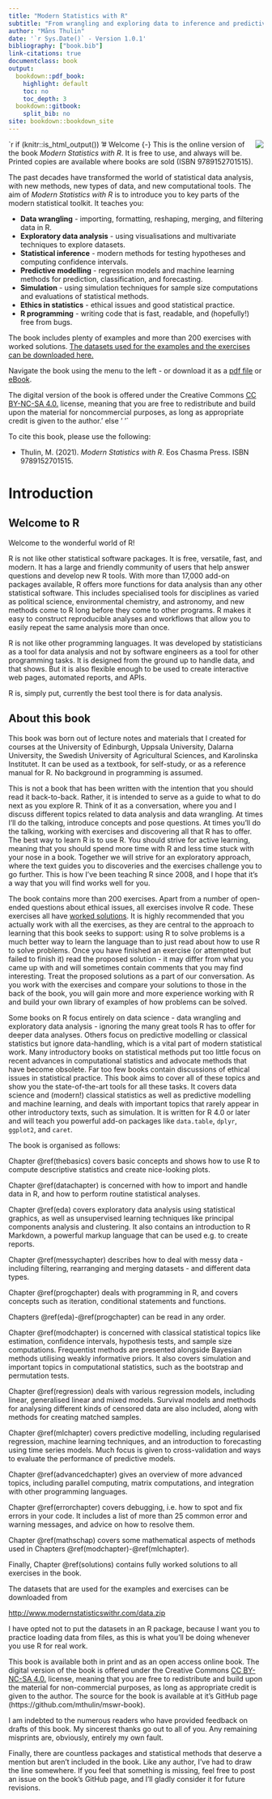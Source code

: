 ```yaml
---
title: "Modern Statistics with R"
subtitle: "From wrangling and exploring data to inference and predictive modelling"
author: "Måns Thulin"
date: '`r Sys.Date()` - Version 1.0.1'
bibliography: ["book.bib"]
link-citations: true
documentclass: book
output:
  bookdown::pdf_book:
    highlight: default
    toc: no
    toc_depth: 3
  bookdown::gitbook:
    split_bib: no
site: bookdown::bookdown_site
---
```

\setcounter{page}{7}
\tableofcontents

`r if (knitr::is_html_output()) '# Welcome {-}
<img style="float: right;" src="mswr-cover.png">This is the online version of the book _Modern Statistics with R_. It is free to use, and always will be. Printed copies are available where books are sold (ISBN 9789152701515).

The past decades have transformed the world of statistical data analysis, with new methods, new types of data, and new computational tools. The aim of _Modern Statistics with R_ is to introduce you to key parts of the modern statistical toolkit. It teaches you:

- __Data wrangling__ - importing, formatting, reshaping, merging, and filtering data in R.
- __Exploratory data analysis__ - using visualisations and multivariate techniques to explore datasets.
- __Statistical inference__ - modern methods for testing hypotheses and computing confidence intervals.
- __Predictive modelling__ - regression models and machine learning methods for prediction, classification, and forecasting.
- __Simulation__ - using simulation techniques for sample size computations and evaluations of statistical methods.
- __Ethics in statistics__ - ethical issues and good statistical practice.
- __R programming__ - writing code that is fast, readable, and (hopefully!) free from bugs.

The book includes plenty of examples and more than 200 exercises with worked solutions. [The datasets used for the examples and the exercises can be downloaded here.](http://www.modernstatisticswithr.com/data.zip)

Navigate the book using the menu to the left - or download it as a [pdf file](http://www.modernstatisticswithr.com/_main.pdf) or [eBook](http://www.modernstatisticswithr.com/_main.epub).

The digital version of the book is offered under the Creative Commons [CC BY-NC-SA 4.0.](https://creativecommons.org/licenses/by-nc-sa/4.0/) license, meaning that you are free to redistribute and build upon the material for noncommercial purposes, as long as appropriate credit is given to the author.' else ' '`

To cite this book, please use the following:

* Thulin, M. (2021). _Modern Statistics with R_. Eos Chasma Press. ISBN 9789152701515.

# Introduction

## Welcome to R
Welcome to the wonderful world of R!

R is not like other statistical software packages. It is free, versatile, fast, and modern. It has a large and friendly community of users that help answer questions and develop new R tools. With more than 17,000 add-on packages available, R offers more functions for data analysis than any other statistical software. This includes specialised tools for disciplines as varied as political science, environmental chemistry, and astronomy, and new methods come to R long before they come to other programs. R makes it easy to construct reproducible analyses and workflows that allow you to easily repeat the same analysis more than once.

R is not like other programming languages. It was developed by statisticians as a tool for data analysis and not by software engineers as a tool for other programming tasks. It is designed from the ground up to handle data, and that shows. But it is also flexible enough to be used to create interactive web pages, automated reports, and APIs.

R is, simply put, currently the best tool there is for data analysis.

## About this book
This book was born out of lecture notes and materials that I created for courses at the University of Edinburgh, Uppsala University, Dalarna University, the Swedish University of Agricultural Sciences, and Karolinska Institutet. It can be used as a textbook, for self-study, or as a reference manual for R. No background in programming is assumed.

This is not a book that has been written with the intention that you should read it back-to-back. Rather, it is intended to serve as a guide to what to do next as you explore R. Think of it as a conversation, where you and I discuss different topics related to data analysis and data wrangling. At times I'll do the talking, introduce concepts and pose questions. At times you'll do the talking, working with exercises and discovering all that R has to offer. The best way to learn R is to use R. You should strive for active learning, meaning that you should spend more time with R and less time stuck with your nose in a book. Together we will strive for an exploratory approach, where the text guides you to discoveries and the exercises challenge you to go further. This is how I've been teaching R since 2008, and I hope that it's a way that you will find works well for you.

The book contains more than 200 exercises. Apart from a number of open-ended questions about ethical issues, all exercises involve R code. These exercises all have [worked solutions](#solutions). It is highly recommended that you actually work with all the exercises, as they are central to the approach to learning that this book seeks to support: using R to solve problems is a much better way to learn the language than to just read about how to use R to solve problems. Once you have finished an exercise (or attempted but failed to finish it) read the proposed solution - it may differ from what you came up with and will sometimes contain comments that you may find interesting. Treat the proposed solutions as a part of our conversation. As you work with the exercises and compare your solutions to those in the back of the book, you will gain more and more experience working with R and build your own library of examples of how problems can be solved.

Some books on R focus entirely on data science - data wrangling and exploratory data analysis - ignoring the many great tools R has to offer for deeper data analyses. Others focus on predictive modelling or classical statistics but ignore data-handling, which is a vital part of modern statistical work. Many introductory books on statistical methods put too little focus on recent advances in computational statistics and advocate methods that have become obsolete. Far too few books contain discussions of ethical issues in statistical practice. This book aims to cover all of these topics and show you the state-of-the-art tools for all these tasks. It covers data science and (modern!) classical statistics as well as predictive modelling and machine learning, and deals with important topics that rarely appear in other introductory texts, such as simulation. It is written for R 4.0 or later and will teach you powerful add-on packages like `data.table`, `dplyr`, `ggplot2`, and `caret`.

The book is organised as follows:

Chapter \@ref(thebasics) covers basic concepts and shows how to use R to compute descriptive statistics and create nice-looking plots.

Chapter \@ref(datachapter) is concerned with how to import and handle data in R, and how to perform routine statistical analyses.

Chapter \@ref(eda) covers exploratory data analysis using statistical graphics, as well as unsupervised learning techniques like principal components analysis and clustering. It also contains an introduction to R Markdown, a powerful markup language that can be used e.g. to create reports.

Chapter \@ref(messychapter) describes how to deal with messy data - including filtering, rearranging and merging datasets - and different data types.

Chapter \@ref(progchapter) deals with programming in R, and covers concepts such as iteration, conditional statements and functions.

Chapters \@ref(eda)-\@ref(progchapter) can be read in any order.

Chapter \@ref(modchapter) is concerned with classical statistical topics like estimation, confidence intervals, hypothesis tests, and sample size computations. Frequentist methods are presented alongside Bayesian methods utilising weakly informative priors. It also covers simulation and important topics in computational statistics, such as the bootstrap and permutation tests.

Chapter \@ref(regression) deals with various regression models, including linear, generalised linear and mixed models. Survival models and methods for analysing different kinds of censored data are also included, along with methods for creating matched samples.

Chapter \@ref(mlchapter) covers predictive modelling, including regularised regression, machine learning techniques, and an introduction to forecasting using time series models. Much focus is given to cross-validation and ways to evaluate the performance of predictive models. 

Chapter \@ref(advancedchapter) gives an overview of more advanced topics, including parallel computing, matrix computations, and integration with other programming languages.

Chapter \@ref(errorchapter) covers debugging, i.e. how to spot and fix errors in your code. It includes a list of more than 25 common error and warning messages, and advice on how to resolve them.

Chapter \@ref(mathschap) covers some mathematical aspects of methods used in Chapters \@ref(modchapter)-\@ref(mlchapter).

Finally, Chapter \@ref(solutions) contains fully worked solutions to all exercises in the book.

The datasets that are used for the examples and exercises can be downloaded from

[http://www.modernstatisticswithr.com/data.zip](http://www.modernstatisticswithr.com/data.zip)

I have opted not to put the datasets in an R package, because I want you to practice loading data from files, as this is what you'll be doing whenever you use R for real work.

This book is available both in print and as an open access online book. The digital version of the book is offered under the Creative Commons [CC BY-NC-SA 4.0.](https://creativecommons.org/licenses/by-nc-sa/4.0/) license, meaning that you are free to redistribute and build upon the material for non-commercial purposes, as long as appropriate credit is given to the author. The source for the book is available at it's GitHub page (https://github.com/mthulin/mswr-book).

I am indebted to the numerous readers who have provided feedback on drafts of this book. My sincerest thanks go out to all of you. Any remaining misprints are, obviously, entirely my own fault.

Finally, there are countless packages and statistical methods that deserve a mention but aren't included in the book. Like any author, I've had to draw the line somewhere. If you feel that something is missing, feel free to post an issue on the book's GitHub page, and I'll gladly consider it for future revisions.

\vfill
